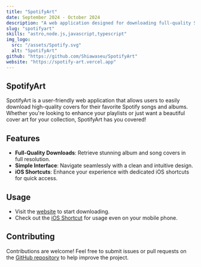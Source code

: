 ```yaml
---
title: "SpotifyArt"
date: September 2024 - October 2024
description: "A web application designed for downloading full-quality Spotify song and album covers effortlessly."
slug: "spotifyart"
skills: "astro,node.js,javascript,typescript"
img_logo:
  src: "/assets/Spotify.svg"
  alt: "SpotifyArt"
github: "https://github.com/Shiawaseu/SpotifyArt"
website: "https://spotify-art.vercel.app"
---
```

## SpotifyArt
SpotifyArt is a user-friendly web application that allows users to easily download high-quality covers for their favorite Spotify songs and albums. Whether you're looking to enhance your playlists or just want a beautiful cover art for your collection, SpotifyArt has you covered!

## Features
- **Full-Quality Downloads**: Retrieve stunning album and song covers in full resolution.
- **Simple Interface**: Navigate seamlessly with a clean and intuitive design.
- **iOS Shortcuts**: Enhance your experience with dedicated iOS shortcuts for quick access.

## Usage
- Visit the [website](https://spotify-art.vercel.app) to start downloading.
- Check out the [iOS Shortcut](https://github.com/Shiawaseu/SpotifyArt/releases/tag/Release) for usage even on your mobile phone.

## Contributing
Contributions are welcome! Feel free to submit issues or pull requests on the [GitHub repository](https://github.com/Shiawaseu/SpotifyArt) to help improve the project.
